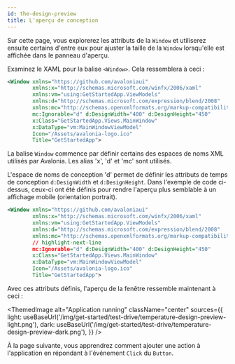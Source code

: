 ```yaml
---
id: the-design-preview
title: L'aperçu de conception
---
```



Sur cette page, vous explorerez les attributs de la `Window` et utiliserez ensuite certains d'entre eux pour ajuster la taille de la `Window` lorsqu'elle est affichée dans le panneau d'aperçu.

Examinez le XAML pour la balise `<Window>`. Cela ressemblera à ceci :

```xml
<Window xmlns="https://github.com/avaloniaui"
        xmlns:x="http://schemas.microsoft.com/winfx/2006/xaml"
        xmlns:vm="using:GetStartedApp.ViewModels"
        xmlns:d="http://schemas.microsoft.com/expression/blend/2008"
        xmlns:mc="http://schemas.openxmlformats.org/markup-compatibility/2006"
        mc:Ignorable="d" d:DesignWidth="400" d:DesignHeight="450"
        x:Class="GetStartedApp.Views.MainWindow"
        x:DataType="vm:MainWindowViewModel"
        Icon="/Assets/avalonia-logo.ico"
        Title="GetStartedApp">
```

La balise `Window` commence par définir certains des espaces de noms XML utilisés par Avalonia. Les alias 'x', 'd' et 'mc' sont utilisés.

L'espace de noms de conception 'd' permet de définir les attributs de temps de conception `d:DesignWidth` et `d:DesignHeight`. Dans l'exemple de code ci-dessus, ceux-ci ont été définis pour rendre l'aperçu plus semblable à un affichage mobile (orientation portrait).

```xml
<Window xmlns="https://github.com/avaloniaui"
        xmlns:x="http://schemas.microsoft.com/winfx/2006/xaml"
        xmlns:vm="using:GetStartedApp.ViewModels"
        xmlns:d="http://schemas.microsoft.com/expression/blend/2008"
        xmlns:mc="http://schemas.openxmlformats.org/markup-compatibility/2006"
        // highlight-next-line
        mc:Ignorable="d" d:DesignWidth="400" d:DesignHeight="450"
        x:Class="GetStartedApp.Views.MainWindow"
        x:DataType="vm:MainWindowViewModel"
        Icon="/Assets/avalonia-logo.ico"
        Title="GetStartedApp">
```

Avec ces attributs définis, l'aperçu de la fenêtre ressemble maintenant à ceci :

<ThemedImage
            alt="Application running"
            className="center"
            sources={{
                light: useBaseUrl('/img/get-started/test-drive/temperature-design-preview-light.png'),
                dark: useBaseUrl('/img/get-started/test-drive/temperature-design-preview-dark.png'),
            }}
            />

À la page suivante, vous apprendrez comment ajouter une action à l'application en répondant à l'événement `Click` du `Button`.
